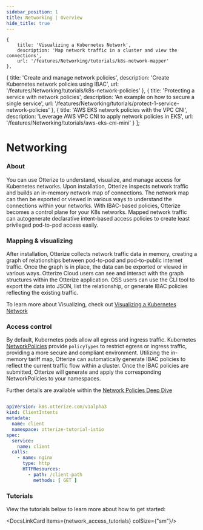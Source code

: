 ```yaml
---
sidebar_position: 1
title: Networking | Overview
hide_title: true
---
```


    {
        title: 'Visualizing a Kubernetes Network',
        description: 'Map network traffic in a cluster and view the connections',
        url: '/features/Networking/tutorials/k8s-network-mapper'
    },
{
        title: 'Create and manage network policies',
        description: 'Create Kubernetes network policies using IBAC',
        url: '/features/Networking/tutorials/k8s-network-policies'
    },
    {
        title: 'Protecting a service with network policies',
        description: 'An example on how to secure a single service',
        url: '/features/Networking/tutorials/protect-1-service-network-policies'
    },
    {
        title: 'AWS EKS network policies with the VPC CNI',
        description: 'Leverage AWS VPC CNI to apply network policies in EKS',
        url: '/features/Networking/tutorials/aws-eks-cni-mini'
    }
];

# Networking

### About
You can use Otterize to understand, visualize, and manage access for Kubernetes networks. Upon installation, Otterize inspects network traffic and builds an in-memory network map of connections. The network map can then be exported or viewed in various ways to understand the connections within your networks. With IBAC-based policies, Otterize becomes a control plane for your K8s networks. Mapped network traffic can autogenerate declarative intent-based access policies to create least privileged pod-to-pod access easily.

### Mapping & visualizing

After installation, Otterize collects network traffic data in memory, creating a graph of relationships between pod-to-pod and pod-to-public internet traffic. Once the graph is in place, the data can be exported or viewed in various ways. Otterize Cloud users can see and interact with the graph structures within the Otterize application. OSS users can use the CLI tool to export the data into JSON, list the relationship, or generate IBAC policies reflecting the existing traffic.

To learn more about Visualizing, check out [Visualizing a Kubernetes Network](/features/Networking/tutorials/k8s-network-mapper)


### Access control

By default, Kubernetes pods allow all egress and ingress traffic. Kubernetes [NetworkPolicies](/reference/terminology#network-policies) provide `policyTypes` to restrict egress or ingress traffic, providing a more secure and compliant environment. Utilizing the in-memory tariff map, Otterize can automatically generate IBAC policies to reflect the current traffic flow within a cluster. Once the IBAC policies are submitted, Otterize will generate and apply the corresponding NetworkPolicies to your namespaces.

Further details are available within the [Network Policies Deep Dive](/features/Networking/Reference/Network-Policies-Deep-Dive)

```yaml

apiVersion: k8s.otterize.com/v1alpha3
kind: ClientIntents
metadata:
  name: client
  namespace: otterize-tutorial-istio
spec:
  service:
    name: client
  calls:
    - name: nginx
      type: http
      HTTPResources:
        - path: /client-path
          methods: [ GET ]

```

### Tutorials

View the tutorials below to learn more about how to get started:

<DocsLinkCard items={network_access_tutorials} colSize={"sm"}/>
